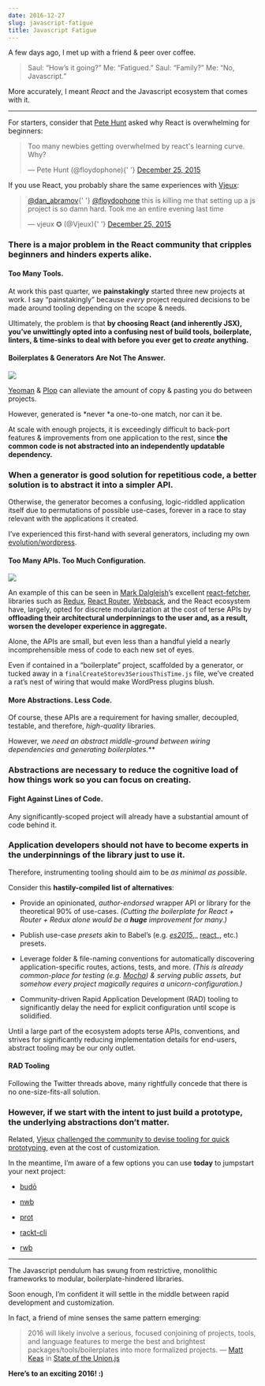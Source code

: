 ```yaml
---
date: 2016-12-27
slug: javascript-fatigue
title: Javascript Fatigue
---
```


A few days ago, I met up with a friend & peer over coffee.

> Saul: “How’s it going?”
> Me: “Fatigued.”
> Saul: “Family?”
> Me: “No, Javascript.”

More accurately, I meant _React_ and the Javascript ecosystem that comes with it.

---

For starters, consider that [Pete Hunt](https://medium.com/u/3b799f227b58) asked why React is overwhelming for beginners:

<blockquote className="twitter-tweet">
  <p lang="en" dir="ltr">
    Too many newbies getting overwhelmed by react&#39;s learning curve. Why?
  </p>
  &mdash; Pete Hunt (@floydophone){' '}
  <a href="https://twitter.com/floydophone/status/680226147213426688?ref_src=twsrc%5Etfw">
    December 25, 2015
  </a>
</blockquote>
<script async src="https://platform.twitter.com/widgets.js" charSet="utf-8"></script>

If you use React, you probably share the same experiences with [Vjeux](https://medium.com/u/46fa99d9bca4):

<blockquote className="twitter-tweet">
  <p lang="en" dir="ltr">
    <a href="https://twitter.com/dan_abramov?ref_src=twsrc%5Etfw">@dan_abramov</a>{' '}
    <a href="https://twitter.com/floydophone?ref_src=twsrc%5Etfw">@floydophone</a> this is killing
    me that setting up a js project is so damn hard. Took me an entire evening last time
  </p>
  &mdash; vjeux ✪ (@Vjeux){' '}
  <a href="https://twitter.com/Vjeux/status/680236138171244544?ref_src=twsrc%5Etfw">
    December 25, 2015
  </a>
</blockquote>
<script async src="https://platform.twitter.com/widgets.js" charSet="utf-8"></script>

### There is a major problem in the React community that cripples beginners and hinders experts alike.

#### Too Many Tools.

At work this past quarter, we **painstakingly** started three new projects at work. I say “painstakingly” because _every_ project required decisions to be made around tooling depending on the scope & needs.

Ultimately, the problem is that **by choosing React (and inherently JSX), you’ve unwittingly opted into a confusing nest of build tools, boilerplate, linters, & time-sinks to deal with before you ever get to _create_ anything.**

#### Boilerplates & Generators Are Not The Answer.

![](https://cdn-images-1.medium.com/max/1800/1*H4Y_NLqni0G4L5oL-hPmqw.png)

[Yeoman](http://yeoman.io/) & [Plop](https://github.com/amwmedia/plop) can alleviate the amount of copy & pasting you do between projects.

However, generated is *never *a one-to-one match, nor can it be.

At scale with enough projects, it is exceedingly difficult to back-port features & improvements from one application to the rest, since **the common code is not abstracted into an independently updatable dependency.**

### When a generator is good solution for repetitious code, a better solution is to abstract it into a simpler API.

Otherwise, the generator becomes a confusing, logic-riddled application itself due to permutations of possible use-cases, forever in a race to stay relevant with the applications it created.

I’ve experienced this first-hand with several generators, including my own [evolution/wordpress](https://github.com/evolution/wordpress).

#### Too Many APIs. Too Much Configuration.

![](https://cdn-images-1.medium.com/max/2652/1*I7CseoZiupct37LZzWINEg.png)

An example of this can be seen in [Mark Dalgleish](https://medium.com/u/d7225e72eea)’s excellent [react-fetcher](https://github.com/markdalgleish/react-fetcher#example-usage-with-react-router-and-redux), libraries such as [Redux](https://github.com/rackt/redux), [React Router](https://github.com/rackt/react-router), [Webpack](http://webpack.github.io/), and the React ecosystem have, largely, opted for discrete modularization at the cost of terse APIs by **offloading their architectural underpinnings to the user and, as a result, worsen the developer experience in aggregate.**

Alone, the APIs are small, but even less than a handful yield a nearly incomprehensible mess of code to each new set of eyes.

Even if contained in a “boilerplate” project, scaffolded by a generator, or tucked away in a `finalCreateStorev3SeriousThisTime.js` file, we’ve created a rat’s nest of wiring that would make WordPress plugins blush.

#### More Abstractions. Less Code.

Of course, these APIs are a requirement for having smaller, decoupled, testable, and therefore, _high-quality_ libraries.

However, we **need an abstract middle-ground between wiring dependencies and generating boilerplates*.***

### Abstractions are necessary to reduce the cognitive load of how things work so you can focus on creating.

#### Fight Against Lines of Code.

Any significantly-scoped project will already have a substantial amount of code behind it.

### Application developers should not have to become experts in the underpinnings of the library just to use it.

Therefore, instrumenting tooling should aim to be _as minimal as possible_.

Consider this **hastily-compiled list of alternatives**:

- Provide an opinionated, _author-endorsed_ wrapper API or library for the theoretical 90% of use-cases.
  _(Cutting the boilerplate for React + Router + Redux alone would be a **huge** improvement for many.)_

- Publish use-case _presets_ akin to Babel’s (e.g. [_es2015_](https://www.npmjs.com/package/babel-preset-es2015),_ [react](https://www.npmjs.com/package/babel-preset-react)_, etc.) presets.

- Leverage folder & file-naming conventions for automatically discovering application-specific routes, actions, tests, and more.
  _(This is already common-place for testing (e.g. [Mocha](http://mochajs.org/)) & serving public assets, but somehow every project magically requires a unicorn-configuration.)_

- Community-driven Rapid Application Development (RAD) tooling to significantly delay the need for explicit configuration until scope is solidified.

Until a large part of the ecosystem adopts terse APIs, conventions, and strives for significantly reducing implementation details for end-users, abstract tooling may be our only outlet.

#### RAD Tooling

Following the Twitter threads above, many rightfully concede that there is no one-size-fits-all solution.

### However, if we start with the intent to just build a prototype, the underlying abstractions don’t matter.

Related, [Vjeux](https://medium.com/u/46fa99d9bca4) [challenged the community to devise tooling for quick prototyping](http://blog.vjeux.com/2015/javascript/challenge-best-javascript-setup-for-quick-prototyping.html), even at the cost of customization.

In the meantime, I’m aware of a few options you can use **today** to jumpstart your next project:

- [budō](https://github.com/mattdesl/budo)

- [nwb](https://github.com/insin/nwb)

- [prot](https://github.com/mattdesl/prot)

- [rackt-cli](https://github.com/mzabriskie/rackt-cli)

- [rwb](https://github.com/petehunt/rwb)

---

The Javascript pendulum has swung from restrictive, monolithic frameworks to modular, boilerplate-hindered libraries.

Soon enough, I’m confident it will settle in the middle between rapid development and customization.

In fact, a friend of mine senses the same pattern emerging:

> 2016 will likely involve a serious, focused conjoining of projects, tools, and language features to merge the best and brightest packages/tools/boilerplates into more formalized projects. — [Matt Keas](https://medium.com/u/c3b0eb0d2398) in [State of the Union.js](https://medium.com/@matthiasak/state-of-the-union-js-d664bdbffd14#---0-187.wwfrbc5v4)

**Here’s to an exciting 2016! :)**
